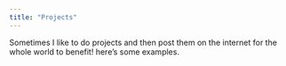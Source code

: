 ```yaml
---
title: "Projects"
---
```


Sometimes I like to do projects and then post them on the internet for the whole world to benefit!
here's some examples. 
